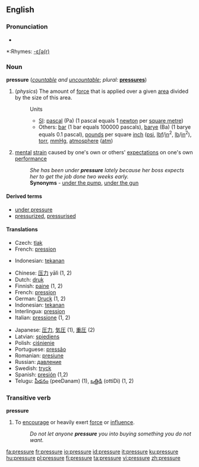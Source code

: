 ==English==

===Pronunciation===
*{{audio|en-us-pressure.ogg|Audio (US)}}

*:Rhymes: [[Rhymes:English:-ɛʃə(r)|-ɛʃə(r)]]

===Noun===
'''pressure''' (''[[countable]] and [[uncountable]]''; ''plural:'' '''[[pressures]]''')

#(''physics'') The amount of [[force]] that is applied over a given [[area]] divided by the size of this area.
#:Units
#:*[[SI]]: [[pascal]] (Pa) (1 pascal equals 1 [[newton]] per [[square metre]])
#:*Others: [[bar]] (1 bar equals 100000 pascals), [[barye]] (Ba) (1 barye equals 0.1 pascal), [[pound]]s per square [[inch]] ([[psi]], [[lbf]]/[[in]]<sup>2</sup>, [[lb]]/[[in]]<sup>2</sup>), [[torr]], [[mmHg]], [[atmosphere]] ([[atm]])
#[[mental]] [[strain]] caused by one's own or others' [[expectation]]s on one's own [[performance]]
#:''She has been under '''pressure''' lately because her boss expects her to get the job done two weeks early.''
#:   '''Synonyms''' - [[under the pump]], [[under the gun]]

====Derived terms====
*[[under pressure]]
*[[pressurized]], [[pressurised]]

====Translations====
{{trans-top|force to area in physics}}
*Czech: [[tlak]] {{m}}
*French: [[pression]] {{f}}
{{trans-mid}}
*Indonesian: [[tekanan]]
{{trans-bottom}}

{{top}}
*Chinese: [[压力]] yālì (1, 2)
*Dutch: [[druk]]
*Finnish: [[paine]] (1, 2)
*French: [[pression]] {{f}}
*German: [[Druck]] {{m}} (1, 2)
*Indonesian: [[tekanan]]
*Interlingua: [[pression]]
*Italian: [[pressione]] {{f}} (1, 2)
{{mid}}
*Japanese: [[圧力]], [[気圧]] (1), [[重圧]] (2) 
*Latvian: [[spiediens]] {{m}}
*Polish: [[ciśnienie]] {{n}}
*Portuguese: [[pressão]] {{f}}
*Romanian: [[presiune]] {{f}}
*Russian: [[давление]] {{n}}
*Swedish: [[tryck]]
*Spanish: [[presión]] {{f}} (1,2)
*Telugu: [[పీడనం]] (peeDanam) (1), [[ఒత్తిడి]] (ottiDi) (1, 2)
{{bottom}}

===Transitive verb===
'''pressure'''
#To [[encourage]] or heavily exert [[force]] or [[influence]].
#:''Do not let anyone '''pressure''' you into buying something you do not want.''

[[fa:pressure]]
[[fr:pressure]]
[[io:pressure]]
[[id:pressure]]
[[it:pressure]]
[[ku:pressure]]
[[hu:pressure]]
[[pl:pressure]]
[[fi:pressure]]
[[ta:pressure]]
[[vi:pressure]]
[[zh:pressure]]